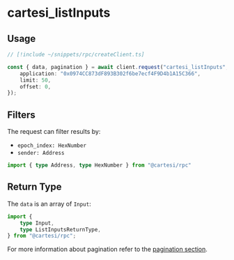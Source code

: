 # cartesi_listInputs

## Usage

```ts twoslash
// [!include ~/snippets/rpc/createClient.ts]

const { data, pagination } = await client.request("cartesi_listInputs", {
    application: "0x0974CC873dF893B302f6be7ecf4F9D4b1A15C366",
    limit: 50,
    offset: 0,
});
```

## Filters

The request can filter results by:

- `epoch_index: HexNumber`
- `sender: Address`

```ts twoslash
import { type Address, type HexNumber } from "@cartesi/rpc"
```

## Return Type

The `data` is an array of `Input`:

```ts twoslash
import {
    type Input,
    type ListInputsReturnType,
} from "@cartesi/rpc";
```

For more information about pagination refer to the [pagination section](/rpc#pagination).
